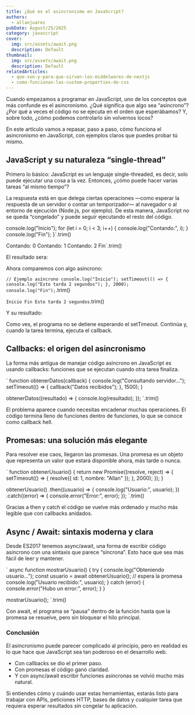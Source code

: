 ```yaml
---
title: ¿Qué es el asincronismo en JavaScript?
authors:
  - allanjuarez
pubDate: August/25/2025
category: javascript
cover:
  img: src/assets/await.png
  description: Default
thumbnail:
  img: src/assets/await.png
  description: Default
relatedArticles:
  - que-son-y-para-que-sirven-los-middelwares-de-nextjs
  - como-funcionan-las-custom-properties-de-css
---
```



Cuando empezamos a programar en JavaScript, uno de los conceptos que más confunde es el asincronismo. ¿Qué significa que algo sea “asíncrono”? ¿Por qué a veces el código no se ejecuta en el orden que esperábamos? Y, sobre todo, ¿cómo podemos controlarlo sin volvernos locos?

En este artículo vamos a repasar, paso a paso, cómo funciona el asincronismo en JavaScript, con ejemplos claros que puedes probar tú mismo.

## JavaScript y su naturaleza “single-thread”

Primero lo básico: JavaScript es un lenguaje single-threaded, es decir, solo puede ejecutar una cosa a la vez. Entonces, ¿cómo puede hacer varias tareas “al mismo tiempo”?

La respuesta está en que delega ciertas operaciones —como esperar la respuesta de un servidor o contar un temporizador— al navegador o al entorno de ejecución (Node.js, por ejemplo). De esta manera, JavaScript no se queda “congelado” y puede seguir ejecutando el resto del código.

console.log("Inicio");
for (let i = 0; i < 3; i++) {
  console.log("Contando:", i);
}
console.log("Fin");
}`.trim()

Contando: 0
Contando: 1
Contando: 2
Fin`.trim()

<CodeBlock lang='js' code={example1} />

El resultado sera:

<CodeBlock lang='js' code={result1} />

Ahora comparemos con algo asíncrono:

`
// Ejemplo asíncrono
console.log("Inicio");
setTimeout(() => {
  console.log("Esto tarda 2 segundos");
}, 2000);
console.log("Fin");
`.trim()

`
Inicio
Fin
Esto tarda 2 segundos
`.trim()

<CodeBlock lang='js' code={example2} />

Y su resultado:

<CodeBlock lang='js' code={result2} />

Como ves, el programa no se detiene esperando el setTimeout. Continúa y, cuando la tarea termina, ejecuta el callback.

## Callbacks: el origen del asincronismo

La forma más antigua de manejar código asíncrono en JavaScript es usando callbacks: funciones que se ejecutan cuando otra tarea finaliza.

`
function obtenerDatos(callback) {
  console.log("Consultando servidor...");
  setTimeout(() => {
    callback("Datos recibidos");
  }, 1500);
}

obtenerDatos((resultado) => {
  console.log(resultado);
});
`.trim()

<CodeBlock lang='js' code={example3} />

El problema aparece cuando necesitas encadenar muchas operaciones. El código termina lleno de funciones dentro de funciones, lo que se conoce como callback hell.

## Promesas: una solución más elegante

Para resolver ese caos, llegaron las promesas. Una promesa es un objeto que representa un valor que estará disponible ahora, más tarde o nunca.


`
function obtenerUsuario() {
  return new Promise((resolve, reject) => {
    setTimeout(() => {
      resolve({ id: 1, nombre: "Allan" });
    }, 2000);
  });
}

obtenerUsuario()
  .then((usuario) => {
    console.log("Usuario:", usuario);
  })
  .catch((error) => {
    console.error("Error:", error);
  });
`.trim()

<CodeBlock lang='js' code={example4} />

Gracias a then y catch el código se vuelve más ordenado y mucho más legible que con callbacks anidados.

## Async / Await: sintaxis moderna y clara 

Desde ES2017 tenemos async/await, una forma de escribir código asíncrono con una sintaxis que parece “síncrona”. Esto hace que sea más fácil de leer y mantener.

`
async function mostrarUsuario() {
  try {
    console.log("Obteniendo usuario...");
    const usuario = await obtenerUsuario(); // espera la promesa
    console.log("Usuario recibido:", usuario);
  } catch (error) {
    console.error("Hubo un error:", error);
  }
}

mostrarUsuario();
`.trim()

<CodeBlock lang='js' code={example5} />

Con await, el programa se “pausa” dentro de la función hasta que la promesa se resuelve, pero sin bloquear el hilo principal.


### Conclusión

El asincronismo puede parecer complicado al principio, pero en realidad es lo que hace que JavaScript sea tan poderoso en el desarrollo web.

- Con callbacks se dio el primer paso.
- Con promesas el código ganó claridad.
- Y con async/await escribir funciones asíncronas se volvió mucho más natural.

Si entiendes cómo y cuándo usar estas herramientas, estarás listo para trabajar con APIs, peticiones HTTP, bases de datos y cualquier tarea que requiera esperar resultados sin congelar tu aplicación.